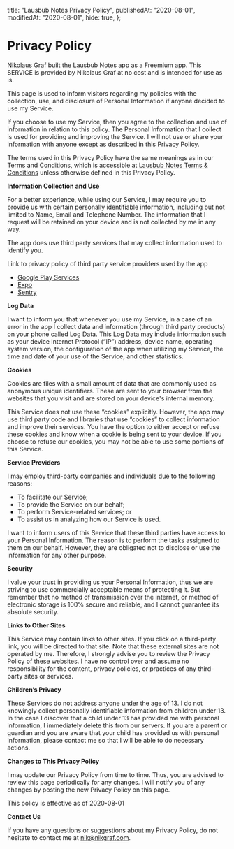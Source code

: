   title: "Lausbub Notes Privacy Policy",
  publishedAt: "2020-08-01",
  modifiedAt: "2020-08-01",
  hide: true,
};

# Privacy Policy

Nikolaus Graf built the Lausbub Notes app as a Freemium app. This SERVICE is provided by Nikolaus Graf at no cost and is intended for use as is.

This page is used to inform visitors regarding my policies with the collection, use, and disclosure of Personal Information if anyone decided to use my Service.

If you choose to use my Service, then you agree to the collection and use of information in relation to this policy. The Personal Information that I collect is used for providing and improving the Service. I will not use or share your information with anyone except as described in this Privacy Policy.

The terms used in this Privacy Policy have the same meanings as in our Terms and Conditions, which is accessible at [Lausbub Notes Terms & Conditions](/terms-and-conditions) unless otherwise defined in this Privacy Policy.

**Information Collection and Use**

For a better experience, while using our Service, I may require you to provide us with certain personally identifiable information, including but not limited to Name, Email and Telephone Number. The information that I request will be retained on your device and is not collected by me in any way.

The app does use third party services that may collect information used to identify you.

Link to privacy policy of third party service providers used by the app

- [Google Play Services](https://www.google.com/policies/privacy/)
- [Expo](https://expo.io/privacy)
- [Sentry](https://sentry.io/privacy/)

**Log Data**

I want to inform you that whenever you use my Service, in a case of an error in the app I collect data and information (through third party products) on your phone called Log Data. This Log Data may include information such as your device Internet Protocol (“IP”) address, device name, operating system version, the configuration of the app when utilizing my Service, the time and date of your use of the Service, and other statistics.

**Cookies**

Cookies are files with a small amount of data that are commonly used as anonymous unique identifiers. These are sent to your browser from the websites that you visit and are stored on your device's internal memory.

This Service does not use these “cookies” explicitly. However, the app may use third party code and libraries that use “cookies” to collect information and improve their services. You have the option to either accept or refuse these cookies and know when a cookie is being sent to your device. If you choose to refuse our cookies, you may not be able to use some portions of this Service.

**Service Providers**

I may employ third-party companies and individuals due to the following reasons:

- To facilitate our Service;
- To provide the Service on our behalf;
- To perform Service-related services; or
- To assist us in analyzing how our Service is used.

I want to inform users of this Service that these third parties have access to your Personal Information. The reason is to perform the tasks assigned to them on our behalf. However, they are obligated not to disclose or use the information for any other purpose.

**Security**

I value your trust in providing us your Personal Information, thus we are striving to use commercially acceptable means of protecting it. But remember that no method of transmission over the internet, or method of electronic storage is 100% secure and reliable, and I cannot guarantee its absolute security.

**Links to Other Sites**

This Service may contain links to other sites. If you click on a third-party link, you will be directed to that site. Note that these external sites are not operated by me. Therefore, I strongly advise you to review the Privacy Policy of these websites. I have no control over and assume no responsibility for the content, privacy policies, or practices of any third-party sites or services.

**Children’s Privacy**

These Services do not address anyone under the age of 13. I do not knowingly collect personally identifiable information from children under 13\. In the case I discover that a child under 13 has provided me with personal information, I immediately delete this from our servers. If you are a parent or guardian and you are aware that your child has provided us with personal information, please contact me so that I will be able to do necessary actions.

**Changes to This Privacy Policy**

I may update our Privacy Policy from time to time. Thus, you are advised to review this page periodically for any changes. I will notify you of any changes by posting the new Privacy Policy on this page.

This policy is effective as of 2020-08-01

**Contact Us**

If you have any questions or suggestions about my Privacy Policy, do not hesitate to contact me at nik@nikgraf.com.

